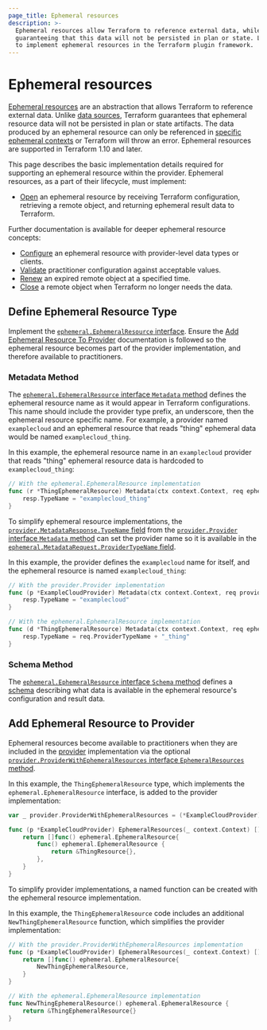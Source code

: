 ```yaml
---
page_title: Ephemeral resources
description: >-
  Ephemeral resources allow Terraform to reference external data, while
  guaranteeing that this data will not be persisted in plan or state. Learn how
  to implement ephemeral resources in the Terraform plugin framework.
---
```


# Ephemeral resources

[Ephemeral resources](/terraform/language/resources/ephemeral) are an abstraction that allows Terraform to reference external data. Unlike [data sources](/terraform/language/data-sources), Terraform guarantees that ephemeral resource data will not be persisted in plan or state artifacts. The data produced by an ephemeral resource can only be referenced in [specific ephemeral contexts](/terraform/language/resources/ephemeral#referencing-ephemeral-resources) or Terraform will throw an error. Ephemeral resources are supported in Terraform 1.10 and later.

This page describes the basic implementation details required for supporting an ephemeral resource within the provider. Ephemeral resources, as a part of their lifecycle, must implement:

- [Open](/terraform/plugin/framework/ephemeral-resources/open) an ephemeral resource by receiving Terraform configuration, retrieving a remote object, and returning ephemeral result data to Terraform.

Further documentation is available for deeper ephemeral resource concepts:

- [Configure](/terraform/plugin/framework/ephemeral-resources/configure) an ephemeral resource with provider-level data types or clients.
- [Validate](/terraform/plugin/framework/ephemeral-resources/validate-configuration) practitioner configuration against acceptable values.
- [Renew](/terraform/plugin/framework/ephemeral-resources/renew) an expired remote object at a specified time.
- [Close](/terraform/plugin/framework/ephemeral-resources/close) a remote object when Terraform no longer needs the data.

## Define Ephemeral Resource Type

Implement the [`ephemeral.EphemeralResource` interface](https://pkg.go.dev/github.com/hashicorp/terraform-plugin-framework/ephemeral#EphemeralResource). Ensure the [Add Ephemeral Resource To Provider](#add-ephemeral-resource-to-provider) documentation is followed so the ephemeral resource becomes part of the provider implementation, and therefore available to practitioners.

### Metadata Method

The [`ephemeral.EphemeralResource` interface `Metadata` method](https://pkg.go.dev/github.com/hashicorp/terraform-plugin-framework/ephemeral#EphemeralResource.Metadata) defines the ephemeral resource name as it would appear in Terraform configurations. This name should include the provider type prefix, an underscore, then the ephemeral resource specific name. For example, a provider named `examplecloud` and an ephemeral resource that reads "thing" ephemeral data would be named `examplecloud_thing`.

In this example, the ephemeral resource name in an `examplecloud` provider that reads "thing" ephemeral resource data is hardcoded to `examplecloud_thing`:

```go
// With the ephemeral.EphemeralResource implementation
func (r *ThingEphemeralResource) Metadata(ctx context.Context, req ephemeral.MetadataRequest, resp *ephemeral.MetadataResponse) {
	resp.TypeName = "examplecloud_thing"
}
```

To simplify ephemeral resource implementations, the [`provider.MetadataResponse.TypeName` field](https://pkg.go.dev/github.com/hashicorp/terraform-plugin-framework/provider#MetadataResponse.TypeName) from the [`provider.Provider` interface `Metadata` method](https://pkg.go.dev/github.com/hashicorp/terraform-plugin-framework/provider#Provider.Metadata) can set the provider name so it is available in the [`ephemeral.MetadataRequest.ProviderTypeName` field](https://pkg.go.dev/github.com/hashicorp/terraform-plugin-framework/ephemeral#MetadataRequest.ProviderTypeName).

In this example, the provider defines the `examplecloud` name for itself, and the ephemeral resource is named `examplecloud_thing`:

```go
// With the provider.Provider implementation
func (p *ExampleCloudProvider) Metadata(ctx context.Context, req provider.MetadataRequest, resp *provider.MetadataResponse) {
	resp.TypeName = "examplecloud"
}

// With the ephemeral.EphemeralResource implementation
func (d *ThingEphemeralResource) Metadata(ctx context.Context, req ephemeral.MetadataRequest, resp *ephemeral.MetadataResponse) {
	resp.TypeName = req.ProviderTypeName + "_thing"
}
```

### Schema Method

The [`ephemeral.EphemeralResource` interface `Schema` method](https://pkg.go.dev/github.com/hashicorp/terraform-plugin-framework/ephemeral#EphemeralResource.Schema) defines a [schema](/terraform/plugin/framework/handling-data/schemas) describing what data is available in the ephemeral resource's configuration and result data.

## Add Ephemeral Resource to Provider

Ephemeral resources become available to practitioners when they are included in the [provider](/terraform/plugin/framework/providers) implementation via the optional [`provider.ProviderWithEphemeralResources` interface `EphemeralResources` method](https://pkg.go.dev/github.com/hashicorp/terraform-plugin-framework/provider#ProviderWithEphemeralResources.EphemeralResource).

In this example, the `ThingEphemeralResource` type, which implements the `ephemeral.EphemeralResource` interface, is added to the provider implementation:

```go
var _ provider.ProviderWithEphemeralResources = (*ExampleCloudProvider)(nil)

func (p *ExampleCloudProvider) EphemeralResources(_ context.Context) []func() ephemeral.EphemeralResource {
	return []func() ephemeral.EphemeralResource{
		func() ephemeral.EphemeralResource {
			return &ThingResource{},
		},
	}
}
```

To simplify provider implementations, a named function can be created with the ephemeral resource implementation.

In this example, the `ThingEphemeralResource` code includes an additional `NewThingEphemeralResource` function, which simplifies the provider implementation:

```go
// With the provider.ProviderWithEphemeralResources implementation
func (p *ExampleCloudProvider) EphemeralResources(_ context.Context) []func() ephemeral.EphemeralResource {
	return []func() ephemeral.EphemeralResource{
		NewThingEphemeralResource,
	}
}

// With the ephemeral.EphemeralResource implementation
func NewThingEphemeralResource() ephemeral.EphemeralResource {
	return &ThingEphemeralResource{}
}
```
